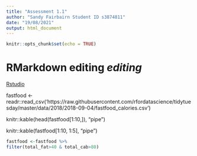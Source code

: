 ```yaml
---
title: "Assessment 1.1"
author: "Sandy Fairbairn Student ID s3874811"
date: "19/08/2021"
output: html_document
---
```


```r
knitr::opts_chunk$set(echo = TRUE)
```

# RMarkdown **editing** _editing_ 

[Rstudio](www.rstudio.com)


fastfood <- readr::read_csv('https://raw.githubusercontent.com/rfordatascience/tidytuesday/master/data/2018/2018-09-04/fastfood_calories.csv')



knitr::kable(head(fastfood[1:10,]), "pipe")

knitr::kable(fastfood[1:10, 1:5], "pipe")

```R
fastfood <-fastfood %>%
filter(total_fat>40 & total_cab>80)

```





